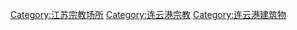 [[Category:江苏宗教场所|Category:江苏宗教场所]]
[[Category:连云港宗教|Category:连云港宗教]]
[[Category:连云港建筑物|Category:连云港建筑物]]